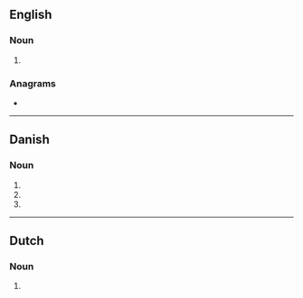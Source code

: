 {{also|emails|Emails|e-mails'|E-Mails}}
==English==

===Noun===
{{head|en|noun plural form}}

# {{plural of|e-mail|lang=en}}

===Anagrams===
* {{anagrams|en|Misael|mesial|samiel}}

----

==Danish==

===Noun===
{{head|da|noun form|g=c}}

# {{genitive singular indefinite of|e-mail|lang=da}}
# {{plural indefinite of|e-mail|lang=da}}
# {{genitive plural indefinite of|e-mail|lang=da}}

----

==Dutch==

===Noun===
{{head|nl|noun plural form}}

# {{nl-noun form of|pl|e-mail}}